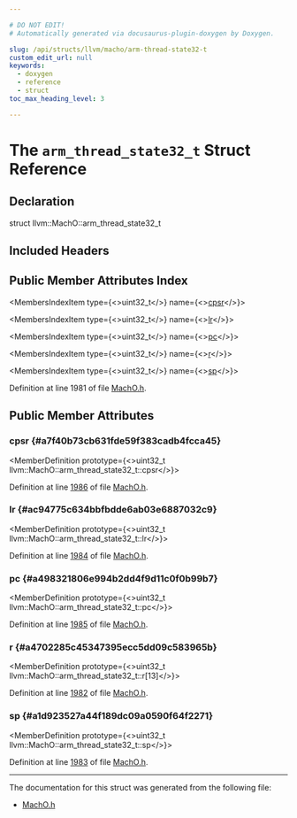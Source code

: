 ```yaml
---

# DO NOT EDIT!
# Automatically generated via docusaurus-plugin-doxygen by Doxygen.

slug: /api/structs/llvm/macho/arm-thread-state32-t
custom_edit_url: null
keywords:
  - doxygen
  - reference
  - struct
toc_max_heading_level: 3

---
```





# The `arm_thread_state32_t` Struct Reference

<DoxygenPage pluginConfig={pluginConfig}>



## Declaration

<CodeBlock>struct llvm::MachO::arm_thread_state32_t</CodeBlock>

## Included Headers

<IncludesList>
<IncludesListItem
  filePath="llvm/BinaryFormat/MachO.h"
  permalink="/docs/api/files/include/include/llvm/include/llvm/binaryformat/macho-h"
  isLocal="true" />
</IncludesList>

## Public Member Attributes Index

<MembersIndex>

<MembersIndexItem
  type={<>uint32&#95;t</>}
  name={<><a href="#a7f40b73cb631fde59f383cadb4fcca45">cpsr</a></>}>
</MembersIndexItem>

<MembersIndexItem
  type={<>uint32&#95;t</>}
  name={<><a href="#ac94775c634bbfbdde6ab03e6887032c9">lr</a></>}>
</MembersIndexItem>

<MembersIndexItem
  type={<>uint32&#95;t</>}
  name={<><a href="#a498321806e994b2dd4f9d11c0f0b99b7">pc</a></>}>
</MembersIndexItem>

<MembersIndexItem
  type={<>uint32&#95;t</>}
  name={<><a href="#a4702285c45347395ecc5dd09c583965b">r</a></>}>
</MembersIndexItem>

<MembersIndexItem
  type={<>uint32&#95;t</>}
  name={<><a href="#a1d923527a44f189dc09a0590f64f2271">sp</a></>}>
</MembersIndexItem>

</MembersIndex>


Definition at line 1981 of file <a href="/docs/api/files/include/include/llvm/include/llvm/binaryformat/macho-h">MachO.h</a>.

<SectionDefinition>

## Public Member Attributes

### cpsr {#a7f40b73cb631fde59f383cadb4fcca45}

<MemberDefinition
  prototype={<>uint32&#95;t llvm::MachO::arm&#95;thread&#95;state32&#95;t::cpsr</>}>

Definition at line <a href="/docs/api/files/include/include/llvm/include/llvm/binaryformat/macho-h/#l01986">1986</a> of file <a href="/docs/api/files/include/include/llvm/include/llvm/binaryformat/macho-h">MachO.h</a>.
</MemberDefinition>

### lr {#ac94775c634bbfbdde6ab03e6887032c9}

<MemberDefinition
  prototype={<>uint32&#95;t llvm::MachO::arm&#95;thread&#95;state32&#95;t::lr</>}>

Definition at line <a href="/docs/api/files/include/include/llvm/include/llvm/binaryformat/macho-h/#l01984">1984</a> of file <a href="/docs/api/files/include/include/llvm/include/llvm/binaryformat/macho-h">MachO.h</a>.
</MemberDefinition>

### pc {#a498321806e994b2dd4f9d11c0f0b99b7}

<MemberDefinition
  prototype={<>uint32&#95;t llvm::MachO::arm&#95;thread&#95;state32&#95;t::pc</>}>

Definition at line <a href="/docs/api/files/include/include/llvm/include/llvm/binaryformat/macho-h/#l01985">1985</a> of file <a href="/docs/api/files/include/include/llvm/include/llvm/binaryformat/macho-h">MachO.h</a>.
</MemberDefinition>

### r {#a4702285c45347395ecc5dd09c583965b}

<MemberDefinition
  prototype={<>uint32&#95;t llvm::MachO::arm&#95;thread&#95;state32&#95;t::r&#91;13&#93;</>}>

Definition at line <a href="/docs/api/files/include/include/llvm/include/llvm/binaryformat/macho-h/#l01982">1982</a> of file <a href="/docs/api/files/include/include/llvm/include/llvm/binaryformat/macho-h">MachO.h</a>.
</MemberDefinition>

### sp {#a1d923527a44f189dc09a0590f64f2271}

<MemberDefinition
  prototype={<>uint32&#95;t llvm::MachO::arm&#95;thread&#95;state32&#95;t::sp</>}>

Definition at line <a href="/docs/api/files/include/include/llvm/include/llvm/binaryformat/macho-h/#l01983">1983</a> of file <a href="/docs/api/files/include/include/llvm/include/llvm/binaryformat/macho-h">MachO.h</a>.
</MemberDefinition>

</SectionDefinition>

<hr/>

The documentation for this struct was generated from the following file:

<ul>
<li><a href="/docs/api/files/include/include/llvm/include/llvm/binaryformat/macho-h">MachO.h</a></li>
</ul>

</DoxygenPage>

